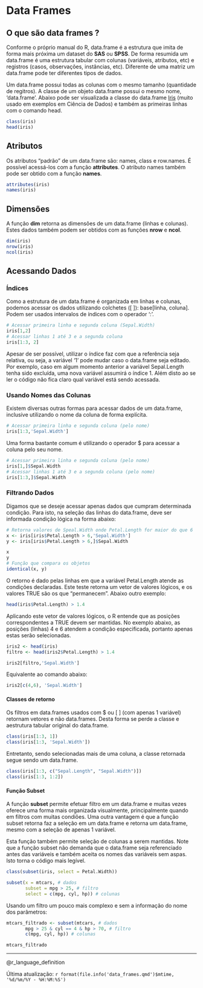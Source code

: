 # Data Frames

## O que são data frames ?

Conforme o próprio manual do R, data.frame é a estrutura que imita de forma mais próxima um dataset do **SAS** ou **SPSS**. De forma resumida um data.frame é uma estrutura tabular com colunas (variáveis, atributos, etc) e registros (casos, observações, instâncias, etc). Diferente de uma matriz um data.frame pode ter diferentes tipos de dados.

Um data.frame possui todas as colunas com o mesmo tamanho (quantidade de regitros). A classe de um objeto data.frame possui o mesmo nome, 'data.frame'. Abaixo pode ser visualizada a classe do data.frame [Iris](https://archive.ics.uci.edu/ml/datasets/iris) (muito usado em exemplos em Ciência de Dados) e também as primeiras linhas com o comando head.

```r
class(iris)
head(iris)

```

## Atributos

Os atributos "padrão" de um data.frame são: names, class e row.names. É possível acessá-los com a função **attributes**. O atributo names também pode ser obtido com a função **names**.

```r
attributes(iris)
names(iris)
```

## Dimensões

A função **dim** retorna as dimensões de um data.frame (linhas e colunas). Estes dados também podem ser obtidos com as funções **nrow** e **ncol**.

```r
dim(iris)
nrow(iris)
ncol(iris)
```

## Acessando Dados

### Índices

Como a estrutura de um data.frame é organizada em linhas e colunas, podemos acessar os dados utilizando colchetes (\[ \]): base\[linha, coluna\]. Podem ser usados intervalos de índices com o operador ':'.

```r
# Acessar primeira linha e segunda coluna (Sepal.Width)
iris[1,2]
# Acessar linhas 1 até 3 e a segunda coluna
iris[1:3, 2]
```

Apesar de ser possível, utilizar o índice faz com que a referência seja relativa, ou seja, a variável '1' pode mudar caso o data.frame seja editado. Por exemplo, caso em algum momento anterior a variável Sepal.Length tenha sido excluída, uma nova variável assumirá o índice 1. Além disto ao se ler o código não fica claro qual variável está sendo acessada.

### Usando Nomes das Colunas

Existem diversas outras formas para acessar dados de um data.frame, inclusive utilizando o nome da coluna de forma explícita.

```r
# Acessar primeira linha e segunda coluna (pelo nome)
iris[1:3,'Sepal.Width']

```

Uma forma bastante comum é utilizando o operador \$ para acessar a coluna pelo seu nome.

```r
# Acessar primeira linha e segunda coluna (pelo nome)
iris[1,]$Sepal.Width
# Acessar linhas 1 até 3 e a segunda coluna (pelo nome)
iris[1:3,]$Sepal.Width
```

### Filtrando Dados

Digamos que se deseje acessar apenas dados que cumpram determinada condição. Para isto, na seleção das linhas do data.frame, deve ser informada condição lógica na forma abaixo:

```r
# Retorna valores de Speal.Width onde Petal.Length for maior do que 6
x <- iris[iris$Petal.Length > 6,'Sepal.Width']
y <- iris[iris$Petal.Length > 6,]$Sepal.Width

x
y
# Função que compara os objetos
identical(x, y)
```

O retorno é dado pelas linhas em que a variável Petal.Length atende as condições declaradas. Este teste retorna um vetor de valores lógicos, e os valores TRUE são os que "permanecem". Abaixo outro exemplo:

```r
head(iris$Petal.Length) > 1.4
```

Aplicando este vetor de valores lógicos, o R entende que as posições correspondentes a TRUE devem ser mantidas. No exemplo abaixo, as posições (linhas) 4 e 6 atendem a condição especificada, portanto apenas estas serão selecionadas.

```r
iris2 <- head(iris)
filtro <- head(iris2$Petal.Length) > 1.4

iris2[filtro,'Sepal.Width']
```

Equivalente ao comando abaixo:

```r
iris2[c(4,6), 'Sepal.Width']
```

#### Classes de retorno

Os filtros em data.frames usados com \$ ou \[ \] (com apenas 1 variável) retornam vetores e não data.frames. Desta forma se perde a classe e aestrutura tabular original do data.frame.

```r

class(iris[1:3, 1])
class(iris[1:3, 'Sepal.Width'])

```

Entretanto, sendo selecionadas mais de uma coluna, a classe retornada segue sendo um data.frame.

```r

class(iris[1:3, c("Sepal.Length", "Sepal.Width")])
class(iris[1:3, 1:2])

```

#### Função Subset

A função **subset** permite efetuar filtro em um data.frame e muitas vezes oferece uma forma mais organizada visualmente, principalmente quando em filtros com muitas condiões. Uma outra vantagem é que a função subset retorna faz a seleção em um data.frame e retorna um data.frame, mesmo com a seleção de apenas 1 variável.

Esta função também permite seleção de colunas a serem mantidas. Note que a função subset não demanda que o data.frame seja referenciado antes das variáveis e também aceita os nomes das variáveis sem aspas. Isto torna o código mais legível.

```r
class(subset(iris, select = Petal.Width))
```

```r
subset(x = mtcars, # dados
       subset = mpg > 25, # filtro  
       select = c(mpg, cyl, hp)) # colunas
```

Usando um filtro um pouco mais complexo e sem a informação do nome dos parâmetros:

```r
mtcars_filtrado <- subset(mtcars, # dados 
       mpg > 25 & cyl == 4 & hp > 70, # filtro  
       c(mpg, cyl, hp)) # colunas

mtcars_filtrado
```

------------------------------------------------------------------------

@r_language_definition

Última atualização: `r format(file.info('data_frames.qmd')$mtime, '%d/%m/%Y - %H:%M:%S')`
